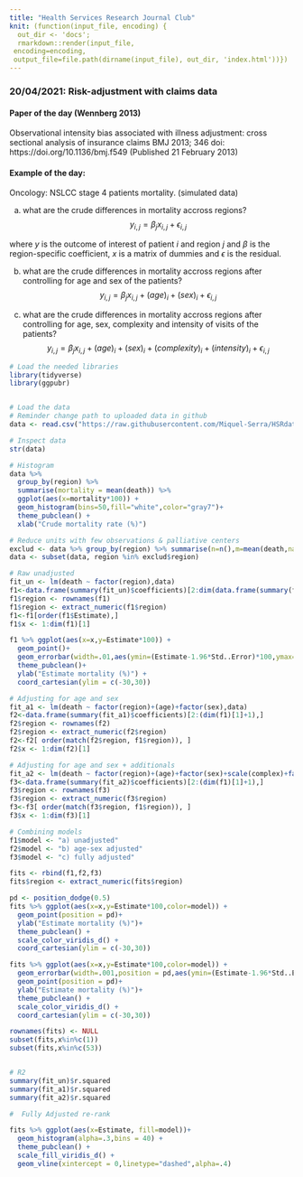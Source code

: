 ```yaml
---
title: "Health Services Research Journal Club"
knit: (function(input_file, encoding) {
  out_dir <- 'docs';
  rmarkdown::render(input_file,
 encoding=encoding,
 output_file=file.path(dirname(input_file), out_dir, 'index.html'))})
---
```


### 20/04/2021: Risk-adjustment with claims data

#### Paper of the day (Wennberg 2013)
Observational intensity bias associated with illness adjustment: cross sectional analysis of insurance claims
BMJ 2013; 346 doi: https://doi.org/10.1136/bmj.f549 (Published 21 February 2013)

#### Example of the day:
Oncology: NSLCC stage 4 patients mortality. (simulated data)

a) what are the crude differences in mortality accross regions?
$$y_{i,j} = \beta_j x_{i,j} + \epsilon_{i,j}$$

where $y$ is the outcome of interest of patient $i$ and region $j$ and $\beta$ is the region-specific coefficient, $x$ is a matrix of dummies and $\epsilon$ is the residual.

b) what are the crude differences in mortality accross regions after controlling for age and sex of the patients?
$$y_{i,j} = \beta_j x_{i,j} + (age)_i + (sex)_i + \epsilon_{i,j}$$

c) what are the crude differences in mortality accross regions after controlling for age, sex, complexity and intensity of visits of the patients?
$$y_{i,j} = \beta_j x_{i,j} + (age)_i + (sex)_i + (complexity)_i + (intensity)_i + \epsilon_{i,j}$$


```r
# Load the needed libraries
library(tidyverse)
library(ggpubr)


# Load the data
# Reminder change path to uploaded data in github
data <- read.csv("https://raw.githubusercontent.com/Miquel-Serra/HSRdata/main/data_session_1.csv")

# Inspect data
str(data)

# Histogram
data %>% 
  group_by(region) %>% 
  summarise(mortality = mean(death)) %>%
  ggplot(aes(x=mortality*100)) + 
  geom_histogram(bins=50,fill="white",color="gray7")+
  theme_pubclean() + 
  xlab("Crude mortality rate (%)")

# Reduce units with few observations & palliative centers
exclud <- data %>% group_by(region) %>% summarise(n=n(),m=mean(death,na.rm=T)) %>% subset(n>30&m<.6&m>0)
data <- subset(data, region %in% exclud$region)

# Raw unadjusted
fit_un <- lm(death ~ factor(region),data)
f1<-data.frame(summary(fit_un)$coefficients)[2:dim(data.frame(summary(fit_un)$coefficients))[1],]
f1$region <- rownames(f1)
f1$region <- extract_numeric(f1$region)
f1<-f1[order(f1$Estimate),]
f1$x <- 1:dim(f1)[1]

f1 %>% ggplot(aes(x=x,y=Estimate*100)) +
  geom_point()+
  geom_errorbar(width=.01,aes(ymin=(Estimate-1.96*Std..Error)*100,ymax=(Estimate+1.96*Std..Error)*100)) +
  theme_pubclean()+
  ylab("Estimate mortality (%)") +
  coord_cartesian(ylim = c(-30,30))

# Adjusting for age and sex
fit_a1 <- lm(death ~ factor(region)+(age)+factor(sex),data)
f2<-data.frame(summary(fit_a1)$coefficients)[2:(dim(f1)[1]+1),]
f2$region <- rownames(f2)
f2$region <- extract_numeric(f2$region)
f2<-f2[ order(match(f2$region, f1$region)), ]
f2$x <- 1:dim(f2)[1]

# Adjusting for age and sex + additionals
fit_a2 <- lm(death ~ factor(region)+(age)+factor(sex)+scale(complex)+factor(intensity),data)
f3<-data.frame(summary(fit_a2)$coefficients)[2:(dim(f1)[1]+1),]
f3$region <- rownames(f3)
f3$region <- extract_numeric(f3$region)
f3<-f3[ order(match(f3$region, f1$region)), ]
f3$x <- 1:dim(f3)[1]

# Combining models
f1$model <- "a) unadjusted"
f2$model <- "b) age-sex adjusted"
f3$model <- "c) fully adjusted"

fits <- rbind(f1,f2,f3)
fits$region <- extract_numeric(fits$region)

pd <- position_dodge(0.5)
fits %>% ggplot(aes(x=x,y=Estimate*100,color=model)) +
  geom_point(position = pd)+
  ylab("Estimate mortality (%)")+
  theme_pubclean() +
  scale_color_viridis_d() +
  coord_cartesian(ylim = c(-30,30))

fits %>% ggplot(aes(x=x,y=Estimate*100,color=model)) +
  geom_errorbar(width=.001,position = pd,aes(ymin=(Estimate-1.96*Std..Error)*100,ymax=(Estimate+1.96*Std..Error)*100)) +
  geom_point(position = pd)+
  ylab("Estimate mortality (%)")+
  theme_pubclean() +
  scale_color_viridis_d() +
  coord_cartesian(ylim = c(-30,30))

rownames(fits) <- NULL
subset(fits,x%in%c(1))
subset(fits,x%in%c(53))


# R2
summary(fit_un)$r.squared
summary(fit_a1)$r.squared
summary(fit_a2)$r.squared

#  Fully Adjusted re-rank

fits %>% ggplot(aes(x=Estimate, fill=model))+
  geom_histogram(alpha=.3,bins = 40) + 
  theme_pubclean() +
  scale_fill_viridis_d() +
  geom_vline(xintercept = 0,linetype="dashed",alpha=.4)

```
